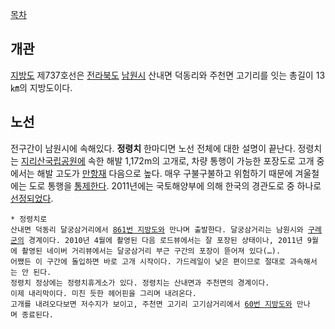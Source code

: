 [[목차]]
== 개관 ==
[[지방도]] 제737호선은 [[전라북도]] [[남원시]] 산내면 덕동리와 주천면 고기리를 잇는 총길이 13㎞의 지방도이다.

== 노선 ==
전구간이 남원시에 속해있다. '''정령치''' 한마디면 노선 전체에 대한 설명이 끝난다. 정령치는 [[지리산]]국립공원에 속한 해발 1,172m의 고개로, 차량 통행이 가능한 포장도로 고개 중에서는 해발 고도가 [[만항재]] 다음으로 높다. 매우 구불구불하고 위험하기 때문에 겨울철에는 도로 통행을 [http://news.naver.com/main/read.nhn?mode=LSD&mid=sec&sid1=102&oid=001&aid=0006156265 통제한다]. 2011년에는 국토해양부에 의해 한국의 경관도로 중 하나로 [http://news.naver.com/main/read.nhn?mode=LSD&mid=sec&sid1=102&oid=003&aid=0004222191 선정되었다].

 * 정령치로
 산내면 덕동리 달궁삼거리에서 [[861번 지방도]]와 만나며 출발한다. 달궁삼거리는 남원시와 [[구례군]]의 경계이다. 2010년 4월에 촬영된 다음 로드뷰에서는 잘 포장된 상태이나, 2011년 9월에 촬영된 네이버 거리뷰에서는 달궁삼거리 부근 구간의 포장이 뜯어져 있다(…).
 어쨌든 이 구간에 돌입하면 바로 고개 시작이다. 가드레일이 낮은 편이므로 절대로 과속해서는 안 된다.
 정령치 정상에는 정령치휴게소가 있다. 정령치는 산내면과 주천면의 경계이다.
 이제 내리막이다. 미친 듯한 헤어핀을 그리며 내려온다.
 고개를 내려오다보면 저수지가 보이고, 주천면 고기리 고기삼거리에서 [[60번 지방도]]와 만나며 종료된다.

